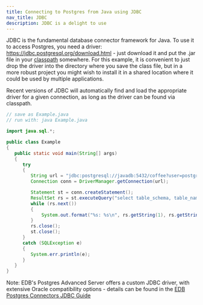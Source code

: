 ```yaml
---
title: Connecting to Postgres from Java using JDBC
nav_title: JDBC
description: JDBC is a delight to use
---
```


JDBC is the fundamental database connector framework for Java. To use it to access Postgres, you need a driver: https://jdbc.postgresql.org/download.html - just download it and put the .jar file in your [classpath](https://docs.oracle.com/javase/8/docs/technotes/tools/findingclasses.html) somewhere. For this example, it is convenient to just drop the driver into the directory where you save the class file, but in a more robust project you might wish to install it in a shared location where it could be used by multiple applications.

Recent versions of JDBC will automatically find and load the appropriate driver for a given connection, as long as the driver can be found via classpath.

```java
// save as Example.java
// run with: java Example.java

import java.sql.*;

public class Example
{
   public static void main(String[] args)
   {
      try
      {
         String url = "jdbc:postgresql://javadb:5432/coffee?user=postgres&password=password";
         Connection conn = DriverManager.getConnection(url);

         Statement st = conn.createStatement();
         ResultSet rs = st.executeQuery("select table_schema, table_name from information_schema.tables");
         while (rs.next()) 
         {
             System.out.format("%s: %s\n", rs.getString(1), rs.getString(2));
         }
         rs.close();
         st.close();
      } 
      catch (SQLException e)
      {
         System.err.println(e);
      }
   }
}
```

Note: EDB's Postgres Advanced Server offers a custom JDBC driver, with extensive Oracle compatibility options - details can be found in the [EDB Postgres Connectors JDBC Guide](/edb-docs/d/edb-postgres-connectors/user-guides/jdbc-guide/11.0.3/toc.html)